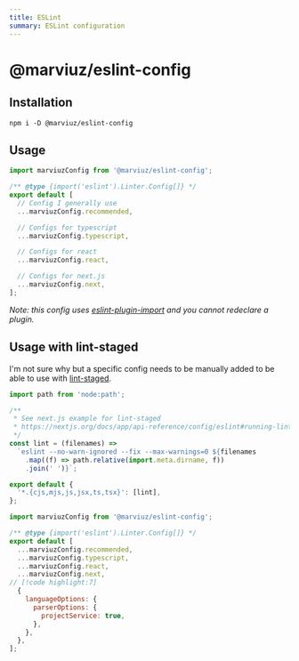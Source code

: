 ```yaml
---
title: ESLint
summary: ESLint configuration
---
```


# @marviuz/eslint-config

## Installation

```package-install
npm i -D @marviuz/eslint-config
```

## Usage

```js:eslint.config.mjs
import marviuzConfig from '@marviuz/eslint-config';

/** @type {import('eslint').Linter.Config[]} */
export default [
  // Config I generally use
  ...marviuzConfig.recommended,

  // Configs for typescript
  ...marviuzConfig.typescript,

  // Configs for react
  ...marviuzConfig.react,

  // Configs for next.js
  ...marviuzConfig.next,
];
```

_Note: this config uses [eslint-plugin-import](https://github.com/import-js/eslint-plugin-import) and you cannot redeclare a plugin._

## Usage with lint-staged

I'm not sure why but a specific config needs to be manually added to be able to use with [lint-staged](https://github.com/lint-staged/lint-staged).

```js:lint-staged.config.mjs
import path from 'node:path';

/**
 * See next.js example for lint-staged
 * https://nextjs.org/docs/app/api-reference/config/eslint#running-lint-on-staged-files
 */
const lint = (filenames) =>
  `eslint --no-warn-ignored --fix --max-warnings=0 ${filenames
    .map((f) => path.relative(import.meta.dirname, f))
    .join(' ')}`;

export default {
  '*.{cjs,mjs,js,jsx,ts,tsx}': [lint],
};
```

```js:eslint.config.mjs
import marviuzConfig from '@marviuz/eslint-config';

/** @type {import('eslint').Linter.Config[]} */
export default [
  ...marviuzConfig.recommended,
  ...marviuzConfig.typescript,
  ...marviuzConfig.react,
  ...marviuzConfig.next,
// [!code highlight:7]
  {
    languageOptions: {
      parserOptions: {
        projectService: true,
      },
    },
  },
];
```
